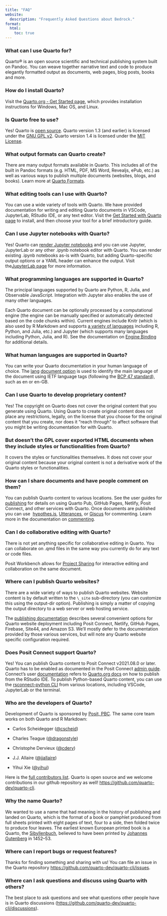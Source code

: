 ```yaml
---
title: "FAQ"
website:
  description: "Frequently Asked Questions about Bedrock."
format:
  html:
    toc: true
---
```


### What can I use Quarto for?

Quarto® is an open source scientific and technical publishing system built on Pandoc. You can weave together narrative text and code to produce elegantly formatted output as documents, web pages, blog posts, books and more.

### How do I install Quarto?

Visit the [Quarto.org - Get Started page](/docs/get-started/index.qmd), which provides installation instructions for Windows, Mac OS, and Linux.

### Is Quarto free to use?

Yes! Quarto is [open source](/license.qmd). Quarto version 1.3 (and earlier) is licensed under the [GNU GPL v2](https://www.gnu.org/licenses/old-licenses/gpl-2.0.en.html). Quarto version 1.4 is licensed under the [MIT License](https://opensource.org/license/mit/).

### What output formats can Quarto create?

There are many output formats available in Quarto. This includes all of the built in Pandoc formats (e.g. HTML, PDF, MS Word, Revealjs, ePub, etc.) as well as various ways to publish multiple documents (websites, blogs, and books). Learn more at [Quarto Formats](/docs/output-formats/all-formats.qmd). 

### What editing tools can I use with Quarto?

You can use a wide variety of tools with Quarto. We have provided documentation for writing and editing Quarto documents in VSCode, JupyterLab, RStudio IDE, or any text editor. Visit the [Get Started with Quarto page](/docs/get-started/index.qmd) to install, and then choose your tool for a brief introductory guide.

### Can I use Jupyter notebooks with Quarto?

Yes! Quarto can [render Jupyter notebooks](/docs/tools/jupyter-lab.qmd) and you can use Jupyter, JupyterLab or any other .ipynb notebook editor with Quarto. You can render existing .ipynb notebooks as-is with Quarto, but adding Quarto-specific output options or a YAML header can enhance the output. Visit the[JupyterLab page](/docs/tools/jupyter-lab.qmd) for more information.

### What programming languages are supported in Quarto?

The principal languages supported by Quarto are Python, R, Julia, and Observable JavaScript. Integration with Jupyter also enables the use of many other languages. 

Each Quarto document can be optionally processed by a computational engine (the engine can be manually specified or automatically detected based on the code chunks within). Current engines include Knitr (which is also used by R Markdown and supports [a variety of languages](https://bookdown.org/yihui/rmarkdown-cookbook/other-languages.html) including R, Python, and Julia, etc.) and Jupyter (which supports many languages including Python, Julia, and R). See the documentation on [Engine Binding](/docs/computations/execution-options.qmd#engine-binding) for additional details.

### What human languages are supported in Quarto?

You can write your Quarto documentation in your human language of choice. The [lang](https://pandoc.org/MANUAL.html#language-variables) [document option](/docs/authoring/language.qmd#lang-option) is used to identify the main language of the document using IETF language tags (following the [BCP 47 standard](https://tools.ietf.org/html/bcp47)), such as en or en-GB. 

### Can I use Quarto to develop proprietary content?

Yes! The copyright on Quarto does not cover the original content that you generate using Quarto. Using Quarto to create original content does not place any restrictions, legally, on the license that you choose for the original content that you create, nor does it “reach through” to affect software that you might be writing documentation for with Quarto.

### But doesn't the GPL cover exported HTML documents when they include styles or functionalities from Quarto?

It covers the styles or functionalities themselves.  It does not cover your original content because your original content is not a derivative work of the Quarto styles or functionalities.

### How can I share documents and have people comment on them?

You can publish Quarto content to various locations. See the user guides for [publishing](/docs/publishing/index.qmd) for details on using Quarto Pub, GitHub Pages, Netlify, Posit Connect, and other services with Quarto. Once documents are published you can use  [hypothes.is](https://web.hypothes.is/), [Utterances](https://utteranc.es/), or [Giscus](https://giscus.app/) for commenting. Learn more in the documentation on [commenting](/docs/output-formats/html-basics.qmd#commenting).

### Can I do collaborative editing with Quarto?

There is not yet anything specific for collaborative editing in Quarto. You can collaborate on .qmd files in the same way you currently do for any text or code files. 

Posit Workbench allows for [Project Sharing](https://support.rstudio.com/hc/en-us/articles/211659737-Sharing-Projects-in-RStudio-Workbench-RStudio-Server-Pro) for interactive editing and collaboration on the same document.

### Where can I publish Quarto websites?

There are a wide variety of ways to publish Quarto websites. Website content is by default written to the `\_site` sub-directory (you can customize this using the output-dir option). Publishing is simply a matter of copying the output directory to a web server or web hosting service.

The [publishing documentation](/docs/publishing/other.qmd) describes several convenient options for Quarto website deployment including Posit Connect, Netlify, GitHub Pages, Firebase, Site44, and Amazon S3. We'll mostly defer to the documentation provided by those various services, but will note any Quarto website specific configuration required.

### Does Posit Connect support Quarto?

Yes! You can publish Quarto content to Posit Connect v2021.08.0 or later. Quarto has to be enabled as documented in the Posit Connect [admin guide](https://docs.rstudio.com/connect/admin/appendix/configuration/#Quarto). Connect's user [documentation](https://docs.rstudio.com/connect/user/quarto/) refers to [Quarto.org docs](/docs/publishing/index.qmd#rstudio-connect) on how to publish from the RStudio IDE. To publish Python-based Quarto content, you can use the [rsconnect-python CLI](https://docs.rstudio.com/rsconnect-python/) from various locations, including VSCode, JupyterLab or the terminal.

### Who are the developers of Quarto?

Development of Quarto is sponsored by [Posit, PBC](https://www.posit.co/). The same core team works on both Quarto and R Markdown:

-   Carlos Scheidegger ([\@cscheid](https://github.com/cscheid))

-   Charles Teague ([\@dragonstyle](https://github.com/dragonstyle))

-   Christophe Dervieux ([\@cderv](https://github.com/cderv))

-   J.J. Allaire ([\@jjallaire](https://github.com/jjallaire/))

-   Yihui Xie ([\@yihui](https://github.com/yihui))

Here is the [full contributors list](https://github.com/quarto-dev/quarto-cli/graphs/contributors). Quarto is open source and we welcome contributions in our github repository as well! <https://github.com/quarto-dev/quarto-cli>.

### Why the name Quarto?

We wanted to use a name that had meaning in the history of publishing and landed on Quarto, which is the format of a book or pamphlet produced from full sheets printed with eight pages of text, four to a side, then folded twice to produce four leaves. The earliest known European printed book is a Quarto, the [Sibyllenbuch](https://en.wikipedia.org/wiki/Sibyllenbuch_fragment), believed to have been printed by [Johannes Gutenberg](https://en.wikipedia.org/wiki/Johannes_Gutenberg) in 1452--53.

### Where can I report bugs or request features?

Thanks for finding something and sharing with us! You can file an issue in the Quarto repository <https://github.com/quarto-dev/quarto-cli/issues>.

### Where can I ask questions and discuss using Quarto with others?

The best place to ask questions and see what questions other people have is in Quarto discussions (<https://github.com/quarto-dev/quarto-cli/discussions>). 
